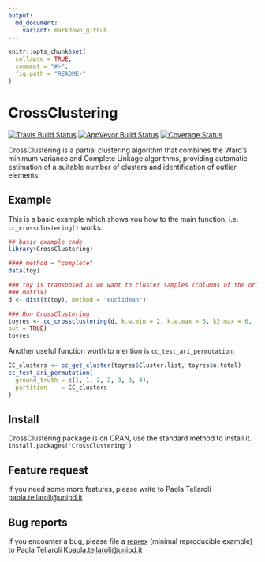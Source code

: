 ```yaml
---
output:
  md_document:
    variant: markdown_github
---
```


<!-- README.md is generated from README.Rmd. Please edit that file -->

```r
knitr::opts_chunk$set(
  collapse = TRUE,
  comment = "#>",
  fig.path = "README-"
)
```

# CrossClustering

[![Travis Build Status](https://travis-ci.org/CorradoLanera/CrossClustering.svg?branch=develop)](https://travis-ci.org/CorradoLanera/CrossClustering)
[![AppVeyor Build Status](https://ci.appveyor.com/api/projects/status/github/CorradoLanera/CrossClustering?branch=develop&svg=true)](https://ci.appveyor.com/project/CorradoLanera/CrossClustering)
<!-- [![CRAN_Status_Badge](http://www.r-pkg.org/badges/version/CrossClustering)](http://cran.r-project.org/package=CrossClustering) -->
[![Coverage Status](https://codecov.io/gh/CorradoLanera/CrossClustering/branch/develop/graph/badge.svg)](https://codecov.io/gh/CorradoLanera/CrossClustering?branch=develop)

CrossClustering is a partial clustering algorithm that combines the Ward's
minimum variance and Complete Linkage algorithms, providing automatic
estimation of a suitable number of clusters and identification of outlier
elements.

## Example

This is a basic example which shows you how to the main function, i.e. 
`cc_crossclustering()` works:

```r
## basic example code
library(CrossClustering)

#### method = "complete"
data(toy)

### toy is transposed as we want to cluster samples (columns of the original
### matrix)
d <- dist(t(toy), method = "euclidean")

### Run CrossClustering
toyres <- cc_crossclustering(d, k.w.min = 2, k.w.max = 5, k2.max = 6,
out = TRUE)
toyres
```

Another useful function worth to mention is `cc_test_ari_permutation`:
```r
CC_clusters <- cc_get_cluster(toyres$Cluster.list, toyres$n.total)
cc_test_ari_permutation(
  ground_truth = c(1, 1, 2, 2, 3, 3, 4),
  partition    = CC_clusters
)
```


## Install
CrossClustering package is on CRAN, use the standard method to install it.
`install.packages('CrossClustering')`

## Feature request
If you need some more features, please write to Paola Tellaroli
<paola.tellaroli@unipd.it>



## Bug reports
If you encounter a bug, please file a
[reprex](https://github.com/tidyverse/reprex) (minimal reproducible example) to
Paola Tellaroli K<paola.tellaroli@unipd.it>

